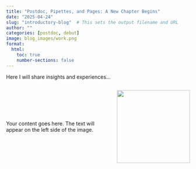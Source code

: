 ```yaml
---
title: "Postdoc, Pipettes, and Pages: A New Chapter Begins"
date: "2025-04-24"
slug: "introductory-blog"  # This sets the output filename and URL
author: ""
categories: [postdoc, debut]
image: blog_images/work.png
format:
  html:
    toc: true
    number-sections: false
---
```


Here I will share insights and experiences...

<div style="display: flex; align-items: center; justify-content: flex-start;">
  <p style="flex: 1; margin-right: 20px;">Your content goes here. The text will appear on the left side of the image.</p>
  <img src="blog_images/work.png" style="width: 200px; height: auto; float: right; margin-left: 20px;">
</div>
